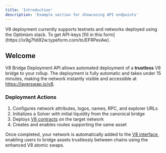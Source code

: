 ```yaml
---
title: 'Introduction'
description: 'Example section for showcasing API endpoints'
---
```


<Note>
  V8 deployment currently supports testnets and networks deployed using the Optimism stack. To get API-keys [fill in this form](https://ix9g7fdi92w.typeform.com/to/EFRPexAw).
</Note>

## Welcome

V8 Bridge Deployment API allows automated deployment of a **trustless** V8 bridge to your rollup. The deployment is fully automatic and takes under 15 minutes, making the network instantly visible and accessible at https://layerswap.io/v8.

### Deployment Actions

1. Configures network attributes, logos, names, RPC, and explorer URLs
2. Initializes a Solver with initial liquidity from the canonical bridge
3. Deploys [V8 contracts](https://github.com/layerswap/layerswap-atomic-bridge/tree/main/chains/evm) on the target network
4. Creates and enables routes supporting the same asset

Once completed, your network is automatically added to the [V8 interface](https://layerswap.io/v8), enabling users to bridge assets trustlessly between chains using the enhanced V8 atomic swaps.
